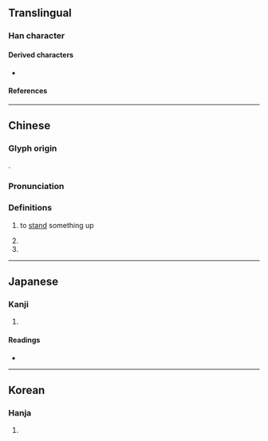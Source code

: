 {{also|樹|闘}}
{{character info}}
==Translingual==

===Han character===
{{Han char|rn=41|rad=寸|as=09|sn=12|four=44100|canj=GTDI|ids=⿰壴寸}}

====Derived characters====
* {{l|mul|[[𫥙]], [[𠾢]], [[澍]], [[樹]], [[𫋚]], [[𨅒]], [[𫓄]], [[㕑]], [[廚]]([[厨]]), [[𪧽]]}}

====References====
{{Han ref|kx=0295.140|dkj=07448|dj=0586.060|hdz=10509.020|uh=5C0C}}

----

==Chinese==
{{zh-forms|alt=𡬾,权}}

===Glyph origin===
{{Han etym}}
{{Han compound|壴|寸|c1=s|c2=p|ls=psc}}.

===Pronunciation===
{{zh-pron
|m=shù
|c=syu6
|mc=y
|oc=y
|ma=
|cat=v
}}

===Definitions===
{{zh-hanzi}}

# {{lb|zh|literary}} to [[stand]] something up
# {{zh-alt-form|樹}}
# {{surname|zh}}

----

==Japanese==

===Kanji===
{{ja-kanji|grade=|rs=寸09}}

# {{rfdef|ja|sort=寸09}}

====Readings====
* {{ja-readings
|on=しゅ, じゅ, ちゅ, じゅう<じう
|kun=たてる, たつ, わらは, しもべ}}

----

==Korean==

===Hanja===
{{ko-hanja|세우다|세울|수}}

# {{rfdef|ko|sort=寸09}}